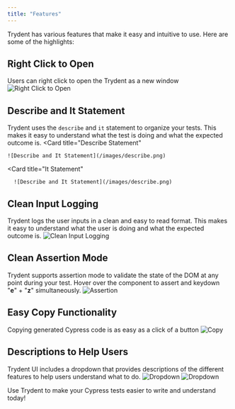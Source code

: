 ```yaml
---
title: "Features"
---
```


Trydent has various features that make it easy and intuitive to use. Here are some of the highlights:

## Right Click to Open
Users can right click to open the Trydent as a new window
![Right Click to Open](/images/right-click.gif)

## Describe and It Statement
Trydent uses the `describe` and `it` statement to organize your tests. This makes it easy to understand what the test is doing and what the expected outcome is.
<CardGroup col={2}>
  <Card
  title="Describe Statement"
  >
    ![Describe and It Statement](/images/describe.png)
  </Card>

  <Card
  title="It Statement"
  >
      ![Describe and It Statement](/images/describe.png)
  </Card>
</CardGroup>

## Clean Input Logging
Trydent logs the user inputs in a clean and easy to read format. This makes it easy to understand what the user is doing and what the expected outcome is.
![Clean Input Logging](/images/input-log.gif)

## Clean Assertion Mode
Trydent supports assertion mode to validate the state of the DOM at any point during your test. 
<Note>
  Hover over the component to assert and keydown "**e**" + "**z**" simultaneously.
</Note>
![Assertion](/images/assertion.gif)

## Easy Copy Functionality
Copying generated Cypress code is as easy as a click of a button
![Copy](/images/copy.gif)

## Descriptions to Help Users
Trydent UI includes a dropdown that provides descriptions of the different features to help users understand what to do.
<Card
title="New Test Page">
  ![Dropdown](/images/description1.png)
</Card>
<Card
title="User Inputs Page">
  ![Dropdown](/images/description2.png)
</Card>

<Tip>
Use Trydent to make your Cypress tests easier to write and understand today!
</Tip>